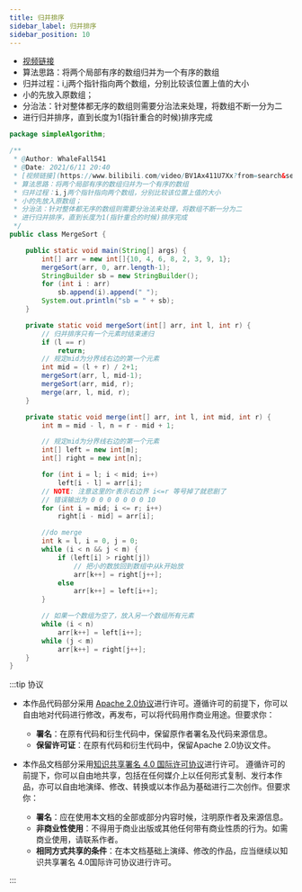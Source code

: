 ```yaml
---
title: 归并排序
sidebar_label: 归并排序
sidebar_position: 10
---
```


-   [视频链接](https://www.bilibili.com/video/BV1Ax411U7Xx?from=search&seid=2724712095992885035) 
-   算法思路：将两个局部有序的数组归并为一个有序的数组
-   归并过程：i,j两个指针指向两个数组，分别比较该位置上值的大小
-   小的先放入原数组；
-   分治法：针对整体都无序的数组则需要分治法来处理，将数组不断一分为二
-   进行归并排序，直到长度为1(指针重合的时候)排序完成

```java
package simpleAlgorithm;

/**
 * @Author: WhaleFall541
 * @Date: 2021/6/11 20:40
 * [视频链接](https://www.bilibili.com/video/BV1Ax411U7Xx?from=search&seid=2724712095992885035)
 * 算法思路：将两个局部有序的数组归并为一个有序的数组
 * 归并过程：i,j两个指针指向两个数组，分别比较该位置上值的大小
 * 小的先放入原数组；
 * 分治法：针对整体都无序的数组则需要分治法来处理，将数组不断一分为二
 * 进行归并排序，直到长度为1(指针重合的时候)排序完成
 */
public class MergeSort {

    public static void main(String[] args) {
        int[] arr = new int[]{10, 4, 6, 8, 2, 3, 9, 1};
        mergeSort(arr, 0, arr.length-1);
        StringBuilder sb = new StringBuilder();
        for (int i : arr)
            sb.append(i).append(" ");
        System.out.println("sb = " + sb);
    }

    private static void mergeSort(int[] arr, int l, int r) {
        // 归并排序只有一个元素时结束递归
        if (l == r)
            return;
        // 规定mid为分界线右边的第一个元素
        int mid = (l + r) / 2+1;
        mergeSort(arr, l, mid-1);
        mergeSort(arr, mid, r);
        merge(arr, l, mid, r);
    }

    private static void merge(int[] arr, int l, int mid, int r) {
        int m = mid - l, n = r - mid + 1;

        // 规定mid为分界线右边的第一个元素
        int[] left = new int[m];
        int[] right = new int[n];

        for (int i = l; i < mid; i++)
            left[i - l] = arr[i];
        // NOTE: 注意这里的r表示右边界 i<=r 等号掉了就悲剧了
        // 错误输出为 0 0 0 0 0 0 0 10
        for (int i = mid; i <= r; i++)
            right[i - mid] = arr[i];

        //do merge
        int k = l, i = 0, j = 0;
        while (i < n && j < m) {
            if (left[i] > right[j])
                // 把小的数放回到数组中从k开始放
                arr[k++] = right[j++];
            else
                arr[k++] = left[i++];
        }

        // 如果一个数组为空了，放入另一个数组所有元素
        while (i < n)
            arr[k++] = left[i++];
        while (j < m)
            arr[k++] = right[j++];
    }
}
```

:::tip 协议

-   本作品代码部分采用 [Apache 2.0协议](https://www.apache.org/licenses/LICENSE-2.0)进行许可。遵循许可的前提下，你可以自由地对代码进行修改，再发布，可以将代码用作商业用途。但要求你：
    -   **署名**：在原有代码和衍生代码中，保留原作者署名及代码来源信息。
    -   **保留许可证**：在原有代码和衍生代码中，保留Apache 2.0协议文件。

-   本作品文档部分采用[知识共享署名 4.0 国际许可协议](http://creativecommons.org/licenses/by/4.0/)进行许可。 遵循许可的前提下，你可以自由地共享，包括在任何媒介上以任何形式复制、发行本作品，亦可以自由地演绎、修改、转换或以本作品为基础进行二次创作。但要求你：
    -   **署名**：应在使用本文档的全部或部分内容时候，注明原作者及来源信息。
    -   **非商业性使用**：不得用于商业出版或其他任何带有商业性质的行为。如需商业使用，请联系作者。
    -   **相同方式共享的条件**：在本文档基础上演绎、修改的作品，应当继续以知识共享署名 4.0国际许可协议进行许可。

:::
